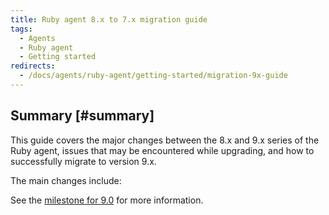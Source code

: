 ```yaml
---
title: Ruby agent 8.x to 7.x migration guide
tags:
  - Agents
  - Ruby agent
  - Getting started
redirects:
  - /docs/agents/ruby-agent/getting-started/migration-9x-guide
---
```


## Summary [#summary]

This guide covers the major changes between the 8.x and 9.x series of the Ruby agent, issues that may be encountered while upgrading, and how to successfully migrate to version 9.x.

The main changes include:



See the [milestone for 9.0](https://github.com/newrelic/newrelic-ruby-agent/milestone/28?closed=1) for more information.


